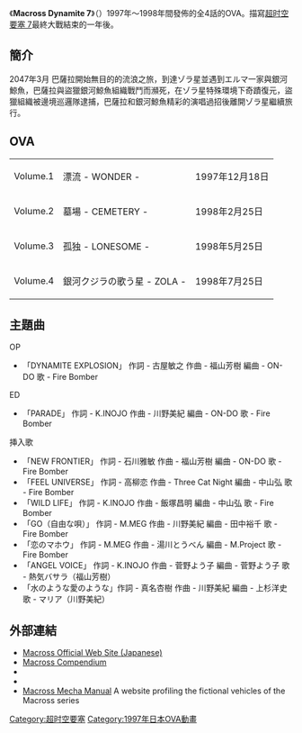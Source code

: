 {{expand|time=2016-04-15T12:06:21+00:00}}
{{Infobox animanga/Headerofja
|title= Macross Dynamite 7
|image= 
|size= 
|caption= 
|japanese= マクロス ダイナマイト7
|english= 
|kana= 
|romaji= 
|genre= 
}}
{{Infobox animanga/OVA
|ONA= 
|標題= 
|原案= 
|原作= [[河森正治|河森正治]]
|總導演= 
|導演= アミノテツロー
|系列構成= 河森正治
|劇本= 富田祐弘
|人物原案= 
|人物設定= 新羽こういちろう
|機械設定= 河森正治
|音樂= 
|音樂製作= 
|動畫製作= [[葦プロダクション|葦プロダクション]]
|製作= [[Big_West|ビックウエスト]]、バンダイビジュアル、[[毎日放送|毎日放送]]、[[小學館|小學館]]
|書籍= 
|出版商= 
|代理發行= 
|其他代理發行=
|網路= 
|發售日= 1997年12月18日－1998年7月25日
|話數= 4
|其他= 
}}
{{Infobox animanga/Footerofja}}
《'''Macross Dynamite 7'''》（{{lang|ja|マクロス ダイナマイト7}}）1997年～1998年間發佈的全4話的OVA。描寫[[超时空要塞_7|超时空要塞 7]]最終大戰結束的一年後。

== 簡介 ==
2047年3月 巴薩拉開始無目的的流浪之旅，到達ゾラ星並遇到エルマ一家與銀河鯨魚，巴薩拉與盜獵銀河鯨魚組織戰鬥而瀕死，在ゾラ星特殊環境下奇蹟復元，盜獵組織被邊境巡邏隊逮捕，巴薩拉和銀河鯨魚精彩的演唱過招後離開ゾラ星繼續旅行。

== OVA ==
{| border="1" class="wikitable"
|- 
| Volume.1 || 漂流 - WONDER -  || 1997年12月18日
|-
| Volume.2 || 墓場 - CEMETERY -  || 1998年2月25日
|-
| Volume.3 || 孤独 - LONESOME - || 1998年5月25日
|-
| Volume.4 || 銀河クジラの歌う星 - ZOLA - || 1998年7月25日
|}


== 主題曲 ==
;OP
* 「DYNAMITE EXPLOSION」 作詞 - 古屋敏之 作曲 - 福山芳樹 編曲 - ON-DO 歌 - Fire Bomber

;ED
* 「PARADE」 作詞 - K.INOJO 作曲 - 川野美紀 編曲 - ON-DO 歌 - Fire Bomber

;挿入歌
* 「NEW FRONTIER」 作詞 - 石川雅敏 作曲 - 福山芳樹 編曲 - ON-DO 歌 - Fire Bomber
* 「FEEL UNIVERSE」 作詞 - 高柳恋 作曲 - Three Cat Night 編曲 - 中山弘 歌 - Fire Bomber
* 「WILD LIFE」 作詞 - K.INOJO 作曲 - 飯塚昌明 編曲 - 中山弘 歌 - Fire Bomber
* 「GO（自由な唄）」 作詞 - M.MEG 作曲 - 川野美紀 編曲 - 田中裕千 歌 - Fire Bomber
* 「恋のマホウ」 作詞 - M.MEG 作曲 - 湯川とうべん 編曲 - M.Project 歌 - Fire Bomber
* 「ANGEL VOICE」 作詞 - K.INOJO 作曲 - 菅野よう子 編曲 - 菅野よう子 歌 - 熱気バサラ（福山芳樹）
* 「水のような愛のような」作詞 - 真名杏樹 作曲 - 川野美紀 編曲 - 上杉洋史 歌 - マリア（川野美紀）

== 外部連結 ==
*[http://www.macross.co.jp/ Macross Official Web Site (Japanese)] {{Wayback|url=http://www.macross.co.jp/ |date=20070121104445 }}
*[https://web.archive.org/web/20080708141119/http://www.anime.net/macross Macross Compendium]
*{{ann anime|id=944|title=Macross Dynamite 7}}
*{{imdb title|id=0160501|title=Macross Dynamite 7}}
*[https://web.archive.org/web/20090228171127/http://www.new-un-spacy.com/m3.html Macross Mecha Manual] A website profiling the fictional vehicles of the Macross series

{{超時空要塞系列}}

[[Category:超时空要塞|Category:超时空要塞]]
[[Category:1997年日本OVA動畫|Category:1997年日本OVA動畫]]